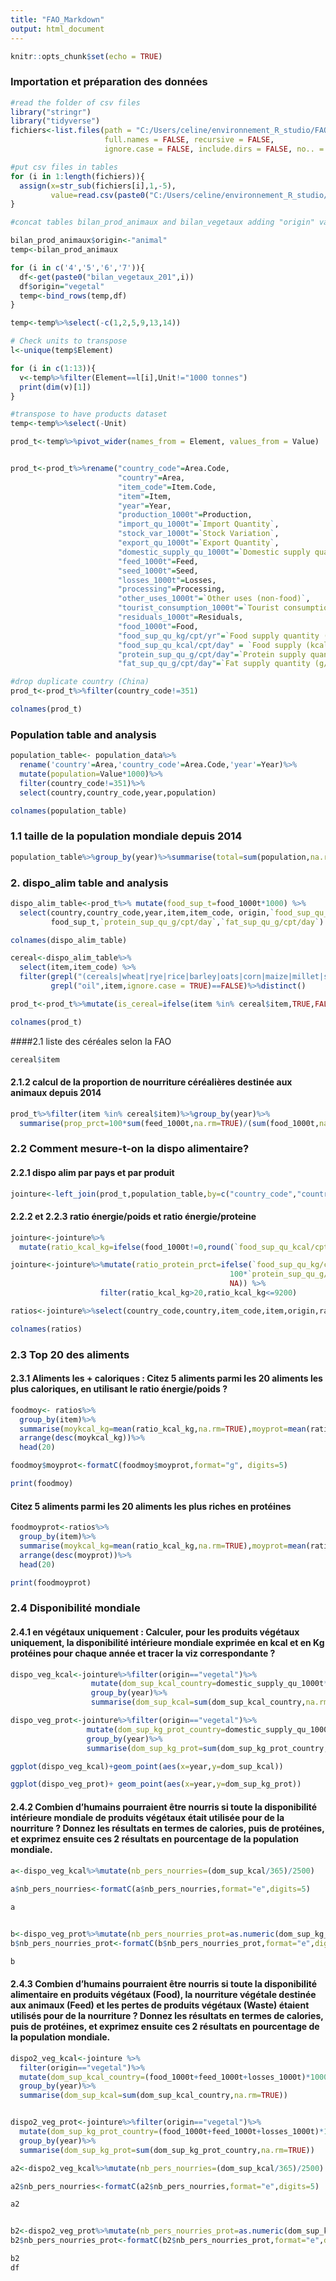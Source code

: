 ```yaml
---
title: "FAO_Markdown"
output: html_document
---
```


```r
knitr::opts_chunk$set(echo = TRUE)
```

###  Importation et préparation des données

```r
#read the folder of csv files
library("stringr")
library("tidyverse")
fichiers<-list.files(path = "C:/Users/celine/environnement_R_studio/FAO/fichiers_csv", pattern = NULL, all.files = FALSE,
                     full.names = FALSE, recursive = FALSE,
                     ignore.case = FALSE, include.dirs = FALSE, no.. = FALSE)

#put csv files in tables
for (i in 1:length(fichiers)){
  assign(x=str_sub(fichiers[i],1,-5),
         value=read.csv(paste0("C:/Users/celine/environnement_R_studio/FAO/fichiers_csv/",fichiers[i])))
}


```


```r

#concat tables bilan_prod_animaux and bilan_vegetaux adding "origin" variable

bilan_prod_animaux$origin<-"animal"
temp<-bilan_prod_animaux

for (i in c('4','5','6','7')){
  df<-get(paste0("bilan_vegetaux_201",i))
  df$origin="vegetal"
  temp<-bind_rows(temp,df)
}

temp<-temp%>%select(-c(1,2,5,9,13,14))

```

```r
# Check units to transpose
l<-unique(temp$Element)

for (i in c(1:13)){
  v<-temp%>%filter(Element==l[i],Unit!="1000 tonnes")
  print(dim(v)[1])
}
```

```r
#transpose to have products dataset
temp<-temp%>%select(-Unit)

prod_t<-temp%>%pivot_wider(names_from = Element, values_from = Value)


prod_t<-prod_t%>%rename("country_code"=Area.Code,
                        "country"=Area,
                        "item_code"=Item.Code,
                        "item"=Item,
                        "year"=Year,
                        "production_1000t"=Production,
                        "import_qu_1000t"=`Import Quantity`,
                        "stock_var_1000t"=`Stock Variation`,
                        "export_qu_1000t"=`Export Quantity`,
                        "domestic_supply_qu_1000t"=`Domestic supply quantity`,
                        "feed_1000t"=Feed,
                        "seed_1000t"=Seed,
                        "losses_1000t"=Losses,
                        "processing"=Processing,
                        "other_uses_1000t"=`Other uses (non-food)`,
                        "tourist_consumption_1000t"=`Tourist consumption`,
                        "residuals_1000t"=Residuals,
                        "food_1000t"=Food,
                        "food_sup_qu_kg/cpt/yr"=`Food supply quantity (kg/capita/yr)`,
                        "food_sup_qu_kcal/cpt/day" = `Food supply (kcal/capita/day)`,
                        "protein_sup_qu_g/cpt/day"=`Protein supply quantity (g/capita/day)`,
                        "fat_sup_qu_g/cpt/day"=`Fat supply quantity (g/capita/day)`)

```

```r
#drop duplicate country (China)
prod_t<-prod_t%>%filter(country_code!=351)

colnames(prod_t)
```
### Population table and analysis


```r
population_table<- population_data%>%
  rename('country'=Area,'country_code'=Area.Code,'year'=Year)%>%
  mutate(population=Value*1000)%>%
  filter(country_code!=351)%>%
  select(country,country_code,year,population)

```
```r
colnames(population_table)
```

### 1.1 taille de la population mondiale depuis 2014
```r

population_table%>%group_by(year)%>%summarise(total=sum(population,na.rm=TRUE))
```


### 2. dispo_alim table and analysis
```r
dispo_alim_table<-prod_t%>% mutate(food_sup_t=food_1000t*1000) %>%
  select(country,country_code,year,item,item_code, origin,`food_sup_qu_kcal/cpt/day`,
         food_sup_t,`protein_sup_qu_g/cpt/day`,`fat_sup_qu_g/cpt/day`)
```


```r
colnames(dispo_alim_table)

```

```r
cereal<-dispo_alim_table%>%
  select(item,item_code) %>%
  filter(grepl("(cereals|wheat|rye|rice|barley|oats|corn|maize|millet|sorghum)",item,ignore.case = TRUE),
         grepl("oil",item,ignore.case = TRUE)==FALSE)%>%distinct()

prod_t<-prod_t%>%mutate(is_cereal=ifelse(item %in% cereal$item,TRUE,FALSE))
```

```r
colnames(prod_t)

```
####2.1 liste des céréales selon la FAO
```r
cereal$item
```
#### 2.1.2 calcul de la proportion de nourriture céréalières destinée aux animaux depuis 2014
```r

prod_t%>%filter(item %in% cereal$item)%>%group_by(year)%>%
  summarise(prop_prct=100*sum(feed_1000t,na.rm=TRUE)/(sum(food_1000t,na.rm=TRUE)+sum(feed_1000t,na.rm=TRUE)))

```
### 2.2 Comment mesure-t-on la dispo alimentaire?
#### 2.2.1 dispo alim par pays et par produit

```r
jointure<-left_join(prod_t,population_table,by=c("country_code","country","year"))
```

#### 2.2.2  et 2.2.3 ratio énergie/poids et ratio énergie/proteine
```r
jointure<-jointure%>%
  mutate(ratio_kcal_kg=ifelse(food_1000t!=0,round(`food_sup_qu_kcal/cpt/day`*365*population/(food_1000t*1000*1000),2),NA))
```
```r
jointure<-jointure%>%mutate(ratio_protein_prct=ifelse(`food_sup_qu_kg/cpt/yr`!=0,
                                                 100*`protein_sup_qu_g/cpt/day`*365/(1000*`food_sup_qu_kg/cpt/yr`),
                                                 NA)) %>%
                    filter(ratio_kcal_kg>20,ratio_kcal_kg<=9200)

ratios<-jointure%>%select(country_code,country,item_code,item,origin,ratio_kcal_kg,ratio_protein_prct)
```

```r
colnames(ratios)
```
### 2.3 Top 20 des aliments

#### 2.3.1 Aliments les + caloriques : Citez 5 aliments parmi les 20 aliments les plus caloriques, en utilisant le ratio énergie/poids ?
```r

foodmoy<- ratios%>%
  group_by(item)%>%
  summarise(moykcal_kg=mean(ratio_kcal_kg,na.rm=TRUE),moyprot=mean(ratio_protein_prct,na.rm=TRUE))%>%
  arrange(desc(moykcal_kg))%>%
  head(20)

foodmoy$moyprot<-formatC(foodmoy$moyprot,format="g", digits=5)

print(foodmoy)

```

#### Citez 5 aliments parmi les 20 aliments les plus riches en protéines
```r
foodmoyprot<-ratios%>%
  group_by(item)%>%
  summarise(moykcal_kg=mean(ratio_kcal_kg,na.rm=TRUE),moyprot=mean(ratio_protein_prct,na.rm=TRUE))%>%
  arrange(desc(moyprot))%>%
  head(20)

print(foodmoyprot)

```
### 2.4 Disponibilité mondiale
#### 2.4.1 en végétaux uniquement : Calculer, pour les produits végétaux uniquement, la disponibilité intérieure mondiale exprimée en kcal et en Kg protéines pour chaque année et tracer la viz correspondante ?

```r
dispo_veg_kcal<-jointure%>%filter(origin=="vegetal")%>%
                  mutate(dom_sup_kcal_country=domestic_supply_qu_1000t*1000000*ratio_kcal_kg)%>%
                  group_by(year)%>%
                  summarise(dom_sup_kcal=sum(dom_sup_kcal_country,na.rm=TRUE))
```
```r
dispo_veg_prot<-jointure%>%filter(origin=="vegetal")%>%
                 mutate(dom_sup_kg_prot_country=domestic_supply_qu_1000t*1000000*ratio_protein_prct*0.01)%>%
                 group_by(year)%>%
                 summarise(dom_sup_kg_prot=sum(dom_sup_kg_prot_country,na.rm=TRUE))
```
```r
ggplot(dispo_veg_kcal)+geom_point(aes(x=year,y=dom_sup_kcal))

ggplot(dispo_veg_prot)+ geom_point(aes(x=year,y=dom_sup_kg_prot))
```


#### 2.4.2 Combien d'humains pourraient être nourris si toute la disponibilité intérieure mondiale de produits végétaux était utilisée pour de la nourriture ? Donnez les résultats en termes de calories, puis de protéines, et exprimez ensuite ces 2 résultats en pourcentage de la population mondiale.

```r
a<-dispo_veg_kcal%>%mutate(nb_pers_nourries=(dom_sup_kcal/365)/2500)
                           
a$nb_pers_nourries<-formatC(a$nb_pers_nourries,format="e",digits=5)

a


b<-dispo_veg_prot%>%mutate(nb_pers_nourries_prot=as.numeric(dom_sup_kg_prot/365)/0.056)
b$nb_pers_nourries_prot<-formatC(b$nb_pers_nourries_prot,format="e",digits=5)

b
```

#### 2.4.3 Combien d'humains pourraient être nourris si toute la disponibilité alimentaire en produits végétaux (Food), la nourriture végétale destinée aux animaux (Feed) et les pertes de produits végétaux (Waste) étaient utilisés pour de la nourriture ? Donnez les résultats en termes de calories, puis de protéines, et exprimez ensuite ces 2 résultats en pourcentage de la population mondiale.
```r
dispo2_veg_kcal<-jointure %>%
  filter(origin=="vegetal")%>%
  mutate(dom_sup_kcal_country=(food_1000t+feed_1000t+losses_1000t)*1000000*ratio_kcal_kg)%>%
  group_by(year)%>%
  summarise(dom_sup_kcal=sum(dom_sup_kcal_country,na.rm=TRUE))


dispo2_veg_prot<-jointure%>%filter(origin=="vegetal")%>%
  mutate(dom_sup_kg_prot_country=(food_1000t+feed_1000t+losses_1000t)*1000000*ratio_protein_prct*0.01)%>%
  group_by(year)%>%
  summarise(dom_sup_kg_prot=sum(dom_sup_kg_prot_country,na.rm=TRUE))

a2<-dispo2_veg_kcal%>%mutate(nb_pers_nourries=(dom_sup_kcal/365)/2500)

a2$nb_pers_nourries<-formatC(a2$nb_pers_nourries,format="e",digits=5)

a2


b2<-dispo2_veg_prot%>%mutate(nb_pers_nourries_prot=as.numeric(dom_sup_kg_prot/365)/0.056)
b2$nb_pers_nourries_prot<-formatC(b2$nb_pers_nourries_prot,format="e",digits=5)

b2
df
```















